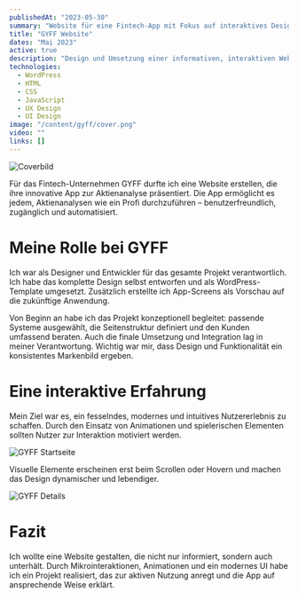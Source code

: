 ```yaml
---
publishedAt: "2023-05-30"
summary: "Website für eine Fintech-App mit Fokus auf interaktives Design und benutzerfreundliche Darstellung."
title: "GYFF Website"
dates: "Mai 2023"
active: true
description: "Design und Umsetzung einer informativen, interaktiven Website zur Präsentation einer Aktienanalyse-App."
technologies:
  - WordPress
  - HTML
  - CSS
  - JavaScript
  - UX Design
  - UI Design
image: "/content/gyff/cover.png"
video: ""
links: []
---
```


![Coverbild](/content/gyff/cover.png)

Für das Fintech-Unternehmen GYFF durfte ich eine Website erstellen, die ihre innovative App zur Aktienanalyse präsentiert. Die App ermöglicht es jedem, Aktienanalysen wie ein Profi durchzuführen – benutzerfreundlich, zugänglich und automatisiert.

# Meine Rolle bei GYFF

Ich war als Designer und Entwickler für das gesamte Projekt verantwortlich. Ich habe das komplette Design selbst entworfen und als WordPress-Template umgesetzt. Zusätzlich erstellte ich App-Screens als Vorschau auf die zukünftige Anwendung.

Von Beginn an habe ich das Projekt konzeptionell begleitet: passende Systeme ausgewählt, die Seitenstruktur definiert und den Kunden umfassend beraten. Auch die finale Umsetzung und Integration lag in meiner Verantwortung. Wichtig war mir, dass Design und Funktionalität ein konsistentes Markenbild ergeben.

# Eine interaktive Erfahrung

Mein Ziel war es, ein fesselndes, modernes und intuitives Nutzererlebnis zu schaffen. Durch den Einsatz von Animationen und spielerischen Elementen sollten Nutzer zur Interaktion motiviert werden.

![GYFF Startseite](/content/gyff/gyffhome.gif)

Visuelle Elemente erscheinen erst beim Scrollen oder Hovern und machen das Design dynamischer und lebendiger.

![GYFF Details](/content/gyff/gyffdetails.gif)

# Fazit

Ich wollte eine Website gestalten, die nicht nur informiert, sondern auch unterhält. Durch Mikrointeraktionen, Animationen und ein modernes UI habe ich ein Projekt realisiert, das zur aktiven Nutzung anregt und die App auf ansprechende Weise erklärt.
